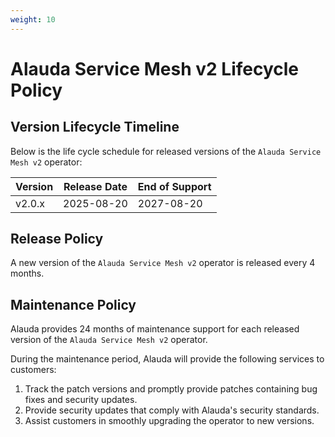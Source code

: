 ```yaml
---
weight: 10
---
```


# Alauda Service Mesh v2 Lifecycle Policy

## Version Lifecycle Timeline

Below is the life cycle schedule for released versions of the `Alauda Service Mesh v2` operator:

| Version  | Release Date  | End of Support  |
| -------- | ------------- | -------------- |
| v2.0.x   | 2025-08-20    | 2027-08-20     |

## Release Policy

A new version of the `Alauda Service Mesh v2` operator is released every 4 months.

## Maintenance Policy

Alauda provides 24 months of maintenance support for each released version of the `Alauda Service Mesh v2` operator.

During the maintenance period, Alauda will provide the following services to customers:

1. Track the patch versions and promptly provide patches containing bug fixes and security updates.
2. Provide security updates that comply with Alauda's security standards.
3. Assist customers in smoothly upgrading the operator to new versions.
